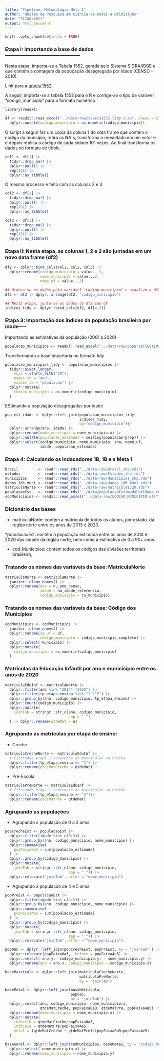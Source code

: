 ```yaml
---
title: "Pipeline: Metodologia Meta 1"
author: "Núcleo de Pesquisa em Ciência de Dados e Otimização"
date: "31/08/2021"
output: html_document
---
```


```r
knitr::opts_chunk$set(echo = TRUE)
```
### Etapa I: Importando a base de dados ---------------------------------------------

Nesta etapa, importa-se a Tabela 1552, gerada pelo Sistema SIDRA/IBGE e que contém a contagem da popuçação desagregada por idade (CENSO - 2010). 

Link para a [tabela 1552](https://sidra.ibge.gov.br/tabela/1552?fbclid=IwAR3PonnEhgVF1jdvbkyUnGCFvg2dnogSyRLtnGqY6M65jJo7T0eou3DVsQ0#/n1/all/n3/all/n6/all/v/allxp/p/all/c1/0/c2/0/c286/0/c287/all/l/v,p+c1+c2,t+c286+c287/resultado)

A seguir, importa-se a tabela 1552 para o R e corrige-se o tipo de variável "codigo_municipio" para o formato numérico.

```r
library(readxl)

df <- readxl::read_excel("../data-raw/tabela1552_tidy.xlsx", sheet = 2) |>
  dplyr::mutate(codigo_municipio = as.numeric(codigo_municipio))

```
O script a seguir faz um cópia da coluna 1 do data frame que contém o código do muncípio, retira os NA´s, transforma o reesultado em um vetor e e depois replica o código de cada cidade 101 vezes. Ao final transforma os
dados no formato de tibble.

```r
col1 <- df[1] |> 
  tidyr::drop_na() |> 
  dplyr::pull() |>
  rep(101) |>
  dplyr::as_tibble()

```
O mesmo processo é feito com as colunas 2 e 3

```r

col2 <- df[2] |> 
  tidyr::drop_na() |> 
  dplyr::pull() |>
  rep(101) |>
  dplyr::as_tibble()

col3 <- df[3] |> 
  tidyr::drop_na() |> 
  dplyr::pull() |>
  rep(101) |>
  dplyr::as_tibble()

```
### Etapa II: Nesta etapa, as colunas 1, 2 e 3 são juntadas em um novo data frame (df2)

```r
df2 <- dplyr::bind_cols(col1, col2, col3) |>
  dplyr::rename(codigo_municipio = value...1,
                nome_municipio = value...2,
                nome_uf = value...3)

## Ordena-se os dados pela variável "codigo_municipio" e atualizo o df2
df2 <- df2 |> dplyr::arrange(df2, "codigo_municipio")

## Nesta etapa, junta-se os dados do df2 com df
indices_tidy <- dplyr::bind_cols(df2, df[4:5])

```
### Etapa 3:  Importação dos índices da população brasileira por idade-----

Importando as estimativas da população (2001 a 2020)

```r

populacao_municipios <- readxl::read_excel("../data-raw/popBrasilESTIMADA.xlsx")

```
Transformando a base importada no formato tidy

```r
populacao_municipios_tidy <- populacao_municipios |>
  tidyr::pivot_longer(
    cols = starts_with("20"),
    names_to = "ano",
    values_to = "populacao") |>
  dplyr::mutate(
    codigo_municipio = as.numeric(codigo_municipio)
  )

```
EStimando a população desagregadas por idade

```r
pop_est_idade <- dplyr::left_join(populacao_municipios_tidy,
                                  indices_tidy,
                                  by="codigo_municipio")|>
  dplyr::arrange(ano, idade) |>
  dplyr::rename(nome_municipio = nome_municipio.x) |>
  dplyr::mutate(populacao_estimada = ceiling(populacao*prop)) |>
  dplyr::select(codigo_municipio, nome_municipio, ano, nome_uf,
                idade, populacao_estimada)

```

### Etapa 4: Calculando os Indacadores 1B, 1B e a Meta 1

```r
brasil         <- readr::read_rds("../data-raw/Brasil_shp.rds")
estados        <- readr::read_rds("../data-raw/Estados_shp.rds")
municipios     <- readr::read_rds("../data-raw/Municipios_shp.rds")
dados_idh_muni <- readr::read_rds("../data-raw/dados_idh_muni.rds")
matriculaNorte <- readr::read_rds("../data-raw/matricula1320.rds")
populacaoEst   <- readr::read_rds("../data/populacaoEstimadaPorIdade.rds")
codMunicipios <- readxl::read_excel("../data-raw/CODIGO_MUNICIPIO.xls")

```

### Dicionário das bases

* matriculaNorte: contém a matricula de todos os alunos, por estado, da região norte entre os anos de 2013 e 2020.

*populacaoEst: contém a população estimada entre os anos de 2014 e 2020 das cidade da região norte, bem como a estimativa de 0 a 90+ anos.

* cod_Municipios: contém todos os códigos das divisões territoriais brasileira,

### Tratando os nomes das variáveis da base: MatriculaNorte

```r
matriculaNorte <- matriculaNorte |> 
  janitor::clean_names() |>
  dplyr::rename(ano = nu_ano_censo,
                idade = nu_idade_referencia,
                codigo_municipio = co_municipio)
```

### Tratando os nomes das variáveis da base: Código dos Municípios

```r
codMunicipios <- codMunicipios |> 
  janitor::clean_names() |>
  dplyr::rename(co_uf = uf,
                codigo_municipio = codigo_municipio_completo) |>
  dplyr::select(-municipio) |>
  dplyr::mutate(
    codigo_municipio = as.numeric(codigo_municipio)
  )
```

### Matrículas da Educação Infantil por ano e municicipio entre os anos de 2020

```r
matriculaEduInf <- matriculaNorte |>
  dplyr::filter(ano %in% "2014":"2020") |>
  dplyr::filter(tp_etapa_ensino %in% "1":"2") |>
  dplyr::group_by(ano, codigo_municipio, tp_etapa_ensino) |>
  dplyr::count(codigo_municipio) |>
  dplyr::mutate(
    joinTab = stringr::str_c(ano, codigo_municipio,
                             sep = "_")
  ) |> dplyr::rename(qtdeMat = n)

```
### Agrupando as matrículas por etapa de ensino:

* Creche

```r
matriculaCrecheNorte <- matriculaEduInf |>
  # Filtrando etapa 1 referente às matriculas em creche
  dplyr::filter(tp_etapa_ensino == "1") |>
  dplyr::rename(qtdeMatCreche = qtdeMat)
```
* Pré-Escola

```r

matriculaPreNorte <- matriculaEduInf |>
  # Filtrando etapa 1 referente às matriculas em creche
  dplyr::filter(tp_etapa_ensino == "2")|>
  dplyr::rename(qtdeMatPre = qtdeMat)
```

### Agrupando as populações

* Agrupando a população de 0 a 3 anos

```r

popCrecheEst <- populacaoEst |>
  dplyr::filter(idade %in% c(0:3)) |>
  dplyr::group_by(ano, codigo_municipio, nome_municipio) |>
  dplyr::summarise(
    popFaixa0a3 = sum(populacao_estimada)
  ) |>
  dplyr::group_by(codigo_municipio) |>
  dplyr::mutate(
    joinTab = stringr::str_c(ano, codigo_municipio,
                             sep = "_")) |>
  dplyr::relocate("joinTab",.after = "nome_municipio")

```

* Agrupando a população de 4 e 5 anos 

```r
popPreEst <- populacaoEst |>
  dplyr::filter(idade %in% c(4:5)) |>
  dplyr::group_by(ano, codigo_municipio, nome_municipio) |>
  dplyr::summarise(
    popFaixa4e5 = sum(populacao_estimada)
  ) |>
  dplyr::group_by(codigo_municipio) |>
  dplyr::mutate(
    joinTab = stringr::str_c(ano, codigo_municipio,
                             sep = "_")) |>
  dplyr::relocate("joinTab",.after = "nome_municipio")

pop0a5 <- dplyr::left_join(popCrecheEst, popPreEst, by = "joinTab" ) |>
  dplyr::relocate(popFaixa0a3, .before = popFaixa4e5) |>
  dplyr::select(-ano.y, -codigo_municipio.y, - nome_municipio.y) |>
  dplyr::rename(ano = ano.x, codigo_municipio = codigo_municipio.x)

baseMatricula <- dplyr::left_join(matriculaCrecheNorte,
                                  matriculaPreNorte,
                                  by = "joinTab")

baseMeta1 <- dplyr::left_join(baseMatricula,
                              pop0a5,
                              by = "joinTab") |>
  dplyr::select(ano, codigo_municipio, nome_municipio.x,
                qtdeMatCreche, popFaixa0a3, qtdeMatPre, popFaixa4e5) |>
  dplyr::rename(nome_municipio = nome_municipio.x) |>
  dplyr::mutate(
    indice1b = qtdeMatCreche/popFaixa0a3,
    indice1a = qtdeMatPre/popFaixa4e5,
    meta1 = (qtdeMatCreche + qtdeMatPre)/(popFaixa0a3+popFaixa4e5)
  )

baseGeral <- dplyr::left_join(codMunicipios, baseMeta1, by = "codigo_municipio") |>
  dplyr::select(-nome_municipio.x) |>
  dplyr::rename(nome_municipio = nome_municipio.y)

```











